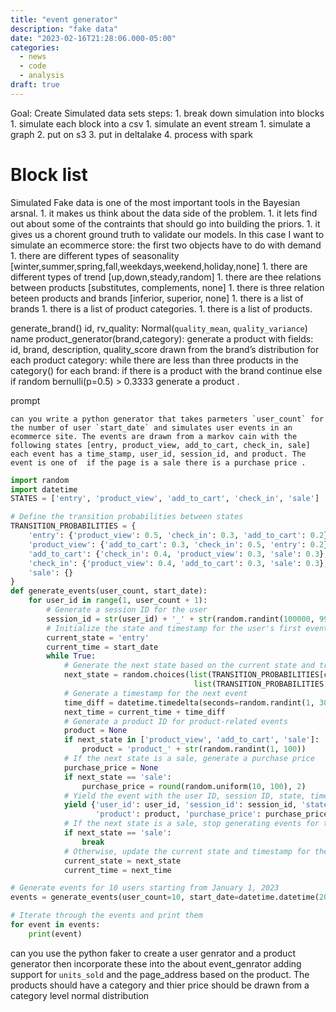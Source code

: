```yaml
---
title: "event generator"
description: "fake data"
date: "2023-02-16T21:28:06.000-05:00"
categories:
  - news
  - code
  - analysis
draft: true
---
```

Goal: Create Simulated data sets
steps:
1. break down simulation into blocks
1. simulate each block into a csv 
1. simulate an event stream
1. simulate a graph
2. put on s3
3. put in deltalake
4. process with spark

# Block list
Simulated Fake data is one of the most important tools in the Bayesian arsnal. 
1. it makes us think about the data side of the problem.
1. it lets find out about some of the contraints that should go into building the priors.
1. it gives us a chorent ground truth to validate our models.
In this case I want to simulate an ecommerce store:
the first two objects have to do with demand
1. there are different types of seasonality [winter,summer,spring,fall,weekdays,weekend,holiday,none]
1. there are different types of trend [up,down,steady,random]
1. there are thee relations between products [substitutes, complements, none]
1. there is  three relation beteen products and brands [inferior, superior, none]
1. there is a list of brands
1. there is a list of product categories.
1. there is a list of products.

generate_brand()
    id,
    rv_quality: Normal(`quality_mean`, `quality_variance`)
    name
product_generator(brand,category):
    generate a product with fields: 
        id, 
        brand,
        description,
        quality_score drawn from the brand's distribution
for each product category:
    while there are less than three products in the category()
        for each brand:
            if there is a product with the brand
                continue
            else
                if random bernulli(p=0.5) > 0.3333
                    generate a product .
 
prompt
```text
can you write a python generator that takes parmeters `user_count` for the number of user `start_date` and simulates user events in an ecommerce site. The events are drawn from a markov cain with the following states [entry, product_view, add_to_cart, check_in, sale] each event has a time_stamp, user_id, session_id, and product. The event is one of  if the page is a sale there is a purchase price .
```
```python
import random
import datetime
STATES = ['entry', 'product_view', 'add_to_cart', 'check_in', 'sale']

# Define the transition probabilities between states
TRANSITION_PROBABILITIES = {
    'entry': {'product_view': 0.5, 'check_in': 0.3, 'add_to_cart': 0.2},
    'product_view': {'add_to_cart': 0.3, 'check_in': 0.5, 'entry': 0.2},
    'add_to_cart': {'check_in': 0.4, 'product_view': 0.3, 'sale': 0.3},
    'check_in': {'product_view': 0.4, 'add_to_cart': 0.3, 'sale': 0.3},
    'sale': {}
}
def generate_events(user_count, start_date):
    for user_id in range(1, user_count + 1):
        # Generate a session ID for the user
        session_id = str(user_id) + '_' + str(random.randint(100000, 999999))
        # Initialize the state and timestamp for the user's first event
        current_state = 'entry'
        current_time = start_date
        while True:
            # Generate the next state based on the current state and transition probabilities
            next_state = random.choices(list(TRANSITION_PROBABILITIES[current_state].keys()), 
                                         list(TRANSITION_PROBABILITIES[current_state].values()))[0]
            # Generate a timestamp for the next event
            time_diff = datetime.timedelta(seconds=random.randint(1, 300))
            next_time = current_time + time_diff
            # Generate a product ID for product-related events
            product = None
            if next_state in ['product_view', 'add_to_cart', 'sale']:
                product = 'product_' + str(random.randint(1, 100))
            # If the next state is a sale, generate a purchase price
            purchase_price = None
            if next_state == 'sale':
                purchase_price = round(random.uniform(10, 100), 2)
            # Yield the event with the user ID, session ID, state, timestamp, product, and purchase price
            yield {'user_id': user_id, 'session_id': session_id, 'state': next_state, 'time_stamp': next_time,
                   'product': product, 'purchase_price': purchase_price}
            # If the next state is a sale, stop generating events for the user
            if next_state == 'sale':
                break
            # Otherwise, update the current state and timestamp for the next event
            current_state = next_state
            current_time = next_time

```

```python

# Generate events for 10 users starting from January 1, 2023
events = generate_events(user_count=10, start_date=datetime.datetime(2023, 1, 1))

# Iterate through the events and print them
for event in events:
    print(event)
```

can you use the python faker to create a user genrator and a product generator then incorporate these into the about event_genrator adding support for `units_sold`  and the page_address based on the product. The products should have a category and thier price should be drawn from a category level normal distribution
